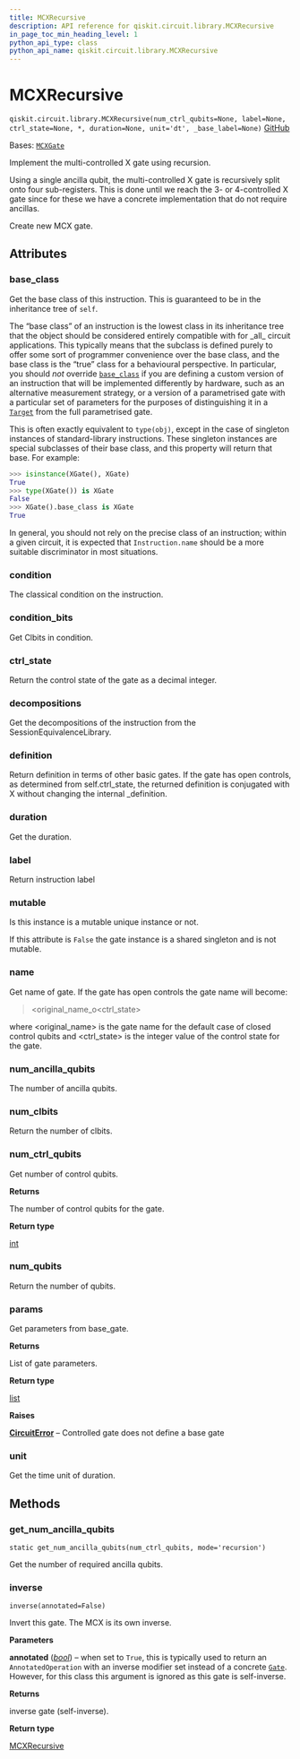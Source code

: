 ```yaml
---
title: MCXRecursive
description: API reference for qiskit.circuit.library.MCXRecursive
in_page_toc_min_heading_level: 1
python_api_type: class
python_api_name: qiskit.circuit.library.MCXRecursive
---
```


# MCXRecursive

<span id="qiskit.circuit.library.MCXRecursive" />

`qiskit.circuit.library.MCXRecursive(num_ctrl_qubits=None, label=None, ctrl_state=None, *, duration=None, unit='dt', _base_label=None)` [GitHub](https://github.com/qiskit/qiskit/tree/main/qiskit/circuit/library/standard_gates/x.py "view source code")

Bases: [`MCXGate`](qiskit.circuit.library.MCXGate "qiskit.circuit.library.standard_gates.x.MCXGate")

Implement the multi-controlled X gate using recursion.

Using a single ancilla qubit, the multi-controlled X gate is recursively split onto four sub-registers. This is done until we reach the 3- or 4-controlled X gate since for these we have a concrete implementation that do not require ancillas.

Create new MCX gate.

## Attributes

<span id="qiskit.circuit.library.MCXRecursive.base_class" />

### base\_class

Get the base class of this instruction. This is guaranteed to be in the inheritance tree of `self`.

The “base class” of an instruction is the lowest class in its inheritance tree that the object should be considered entirely compatible with for \_all\_ circuit applications. This typically means that the subclass is defined purely to offer some sort of programmer convenience over the base class, and the base class is the “true” class for a behavioural perspective. In particular, you should *not* override [`base_class`](#qiskit.circuit.library.MCXRecursive.base_class "qiskit.circuit.library.MCXRecursive.base_class") if you are defining a custom version of an instruction that will be implemented differently by hardware, such as an alternative measurement strategy, or a version of a parametrised gate with a particular set of parameters for the purposes of distinguishing it in a [`Target`](qiskit.transpiler.Target "qiskit.transpiler.Target") from the full parametrised gate.

This is often exactly equivalent to `type(obj)`, except in the case of singleton instances of standard-library instructions. These singleton instances are special subclasses of their base class, and this property will return that base. For example:

```python
>>> isinstance(XGate(), XGate)
True
>>> type(XGate()) is XGate
False
>>> XGate().base_class is XGate
True
```

In general, you should not rely on the precise class of an instruction; within a given circuit, it is expected that `Instruction.name` should be a more suitable discriminator in most situations.

<span id="qiskit.circuit.library.MCXRecursive.condition" />

### condition

The classical condition on the instruction.

<span id="qiskit.circuit.library.MCXRecursive.condition_bits" />

### condition\_bits

Get Clbits in condition.

<span id="qiskit.circuit.library.MCXRecursive.ctrl_state" />

### ctrl\_state

Return the control state of the gate as a decimal integer.

<span id="qiskit.circuit.library.MCXRecursive.decompositions" />

### decompositions

Get the decompositions of the instruction from the SessionEquivalenceLibrary.

<span id="qiskit.circuit.library.MCXRecursive.definition" />

### definition

Return definition in terms of other basic gates. If the gate has open controls, as determined from self.ctrl\_state, the returned definition is conjugated with X without changing the internal \_definition.

<span id="qiskit.circuit.library.MCXRecursive.duration" />

### duration

Get the duration.

<span id="qiskit.circuit.library.MCXRecursive.label" />

### label

Return instruction label

<span id="qiskit.circuit.library.MCXRecursive.mutable" />

### mutable

Is this instance is a mutable unique instance or not.

If this attribute is `False` the gate instance is a shared singleton and is not mutable.

<span id="qiskit.circuit.library.MCXRecursive.name" />

### name

Get name of gate. If the gate has open controls the gate name will become:

> \<original\_name\_o\<ctrl\_state>

where \<original\_name> is the gate name for the default case of closed control qubits and \<ctrl\_state> is the integer value of the control state for the gate.

<span id="qiskit.circuit.library.MCXRecursive.num_ancilla_qubits" />

### num\_ancilla\_qubits

The number of ancilla qubits.

<span id="qiskit.circuit.library.MCXRecursive.num_clbits" />

### num\_clbits

Return the number of clbits.

<span id="qiskit.circuit.library.MCXRecursive.num_ctrl_qubits" />

### num\_ctrl\_qubits

Get number of control qubits.

**Returns**

The number of control qubits for the gate.

**Return type**

[int](https://docs.python.org/3/library/functions.html#int "(in Python v3.12)")

<span id="qiskit.circuit.library.MCXRecursive.num_qubits" />

### num\_qubits

Return the number of qubits.

<span id="qiskit.circuit.library.MCXRecursive.params" />

### params

Get parameters from base\_gate.

**Returns**

List of gate parameters.

**Return type**

[list](https://docs.python.org/3/library/stdtypes.html#list "(in Python v3.12)")

**Raises**

[**CircuitError**](circuit#qiskit.circuit.CircuitError "qiskit.circuit.CircuitError") – Controlled gate does not define a base gate

<span id="qiskit.circuit.library.MCXRecursive.unit" />

### unit

Get the time unit of duration.

## Methods

### get\_num\_ancilla\_qubits

<span id="qiskit.circuit.library.MCXRecursive.get_num_ancilla_qubits" />

`static get_num_ancilla_qubits(num_ctrl_qubits, mode='recursion')`

Get the number of required ancilla qubits.

### inverse

<span id="qiskit.circuit.library.MCXRecursive.inverse" />

`inverse(annotated=False)`

Invert this gate. The MCX is its own inverse.

**Parameters**

**annotated** ([*bool*](https://docs.python.org/3/library/functions.html#bool "(in Python v3.12)")) – when set to `True`, this is typically used to return an `AnnotatedOperation` with an inverse modifier set instead of a concrete [`Gate`](qiskit.circuit.Gate "qiskit.circuit.Gate"). However, for this class this argument is ignored as this gate is self-inverse.

**Returns**

inverse gate (self-inverse).

**Return type**

[MCXRecursive](#qiskit.circuit.library.MCXRecursive "qiskit.circuit.library.MCXRecursive")

